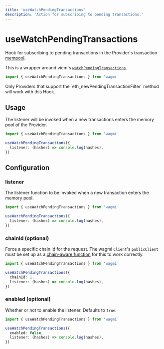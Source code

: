 ```yaml
---
title: 'useWatchPendingTransactions'
description: 'Action for subscribing to pending transactions.'
---
```



# useWatchPendingTransactions

Hook for subscribing to pending transactions in the Provider's transaction [mempool](https://www.alchemy.com/overviews/what-is-a-mempool).

This is a wrapper around viem's [`watchPendingTransactions`](https://viem.sh/docs/actions/public/watchPendingTransactions.html).

```ts
import { useWatchPendingTransactions } from 'wagmi'
```

<Callout>
  Only Providers that support the `eth_newPendingTransactionFilter` method will
  work with this Hook.
</Callout>

## Usage

The listener will be invoked when a new transactions enters the memory pool of the Provider.

```ts
import { useWatchPendingTransactions } from 'wagmi'

useWatchPendingTransactions({
  listener: (hashes) => console.log(hashes),
})
```

## Configuration

### listener

The listener function to be invoked when a new transaction enters the memory pool.

```ts {4}
import { useWatchPendingTransactions } from 'wagmi'

useWatchPendingTransactions({
  listener: (hashes) => console.log(hashes),
})
```

### chainId (optional)

Force a specific chain id for the request. The wagmi `Client`'s `publicClient` must be set up as a [chain-aware function](/core/config#publicclient-optional) for this to work correctly.

```ts {4}
import { useWatchPendingTransactions } from 'wagmi'

useWatchPendingTransactions({
  chainId: 1,
  listener: (hashes) => console.log(hashes),
})
```

### enabled (optional)

Whether or not to enable the listener. Defaults to `true`.

```ts {4}
import { useWatchPendingTransactions } from 'wagmi'

useWatchPendingTransactions({
  enabled: false,
  listener: (hashes) => console.log(hashes),
})
```
